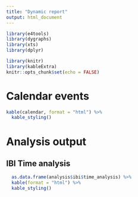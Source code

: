 ```yaml
---
title: "Dynamic report"
output: html_document
---
```

  
```r
library(e4tools)
library(dygraphs)
library(xts)
library(dplyr)

library(knitr)
library(kableExtra)
knitr::opts_chunk$set(echo = FALSE)
```
  
# Calendar events

```r

kable(calendar, format = "html") %>%
  kable_styling()

```


# Analysis output


## IBI Time analysis
```r

  as.data.frame(analysis$ibi$time_analysis) %>%
  kable(format = "html") %>%
  kable_styling()

```

